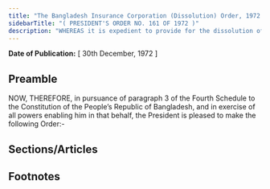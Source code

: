 ```yaml
---
title: "The Bangladesh Insurance Corporation (Dissolution) Order, 1972 (President's Order)"
sidebarTitle: "( PRESIDENT'S ORDER NO. 161 OF 1972 )"
description: "WHEREAS it is expedient to provide for the dissolution of the Bangladesh Insurance Corporation, and for matters ancillary thereto;"
---
```


**Date of Publication:** [ 30th December, 1972 ]

## Preamble

NOW, THEREFORE, in pursuance of paragraph 3 of the Fourth Schedule to the Constitution of the People’s Republic of Bangladesh, and in exercise of all powers enabling him in that behalf, the President is pleased to make the following Order:-

## Sections/Articles

## Footnotes
